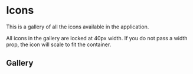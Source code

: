 
<Meta title="atom/Icons" />

# Icons

This is a gallery of all the icons available in the application.

<Tip type="note">
  All icons in the gallery are locked at 40px width. If you do not pass a width
  prop, the icon will scale to fit the container.
</Tip>

## Gallery

<IconGallery>
  <IconItem name="Logo">
    <Icons.AppLogo />
  </IconItem>
  <IconItem name="Upload">
    <Icons.Upload />
  </IconItem>
  <IconItem name="House">
    <Icons.House />
  </IconItem>
  <IconItem name="Add">
    <Icons.Add />
  </IconItem>
  <IconItem name="Delete">
    <Icons.Delete />
  </IconItem>
  <IconItem name="Edit">
    <Icons.Edit />
  </IconItem>
  <IconItem name="Close">
    <Icons.Close />
  </IconItem>
  <IconItem name="Refresh">
    <Icons.Refresh />
  </IconItem>
  <IconItem name="Search">
    <Icons.Search />
  </IconItem>
  <IconItem name="Arrow">
    <Icons.Arrow />
  </IconItem>
  <IconItem name="Chevron">
    <Icons.Chevron />
  </IconItem>
  <IconItem name="Error">
    <Icons.Error />
  </IconItem>
  <IconItem name="Success">
    <Icons.Success />
  </IconItem>
  <IconItem name="Warning">
    <Icons.Warning />
  </IconItem>
  <IconItem name="Tag">
    <Icons.Tag />
  </IconItem>

</IconGallery>
